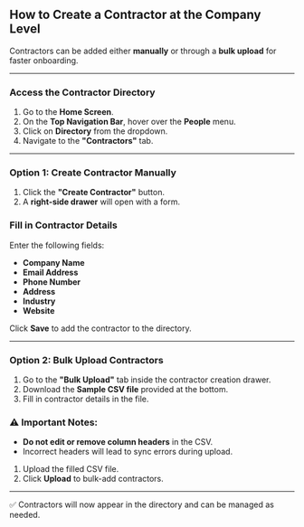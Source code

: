 ## **How to Create a Contractor at the Company Level**

Contractors can be added either **manually** or through a **bulk upload** for faster onboarding.

---

### **Access the Contractor Directory**

1. Go to the **Home Screen**.
2. On the **Top Navigation Bar**, hover over the **People** menu.
3. Click on **Directory** from the dropdown.
4. Navigate to the **"Contractors"** tab.

---

### **Option 1: Create Contractor Manually**

1. Click the **"Create Contractor"** button.
2. A **right-side drawer** will open with a form.

### **Fill in Contractor Details**

Enter the following fields:

- **Company Name**
- **Email Address**
- **Phone Number**
- **Address**
- **Industry**
- **Website**

Click **Save** to add the contractor to the directory.

---

### **Option 2: Bulk Upload Contractors**

1. Go to the **"Bulk Upload"** tab inside the contractor creation drawer.
2. Download the **Sample CSV file** provided at the bottom.
3. Fill in contractor details in the file.

### ⚠️ Important Notes:

- **Do not edit or remove column headers** in the CSV.
- Incorrect headers will lead to sync errors during upload.
1. Upload the filled CSV file.
2. Click **Upload** to bulk-add contractors.

---

✅ Contractors will now appear in the directory and can be managed as needed.

